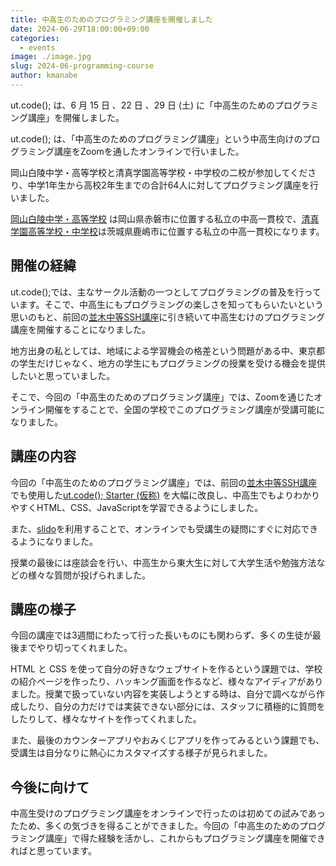 ```yaml
---
title: 中高生のためのプログラミング講座を開催しました
date: 2024-06-29T18:00:00+09:00
categories:
  - events
image: ./image.jpg
slug: 2024-06-programming-course
author: kmanabe
---
```


ut.code(); は、6 月 15 日 、22 日 、29 日 (土) に「中高生のためのプログラミング講座」を開催しました。

ut.code(); は、「中高生のためのプログラミング講座」という中高生向けのプログラミング講座をZoomを通したオンラインで行いました。

岡山白陵中学・高等学校と清真学園高等学校・中学校の二校が参加してくださり、中学1年生から高校2年生までの合計64人に対してプログラミング講座を行いました。

[岡山白陵中学・高等学校](https://www.okahaku.ed.jp/) は岡山県赤磐市に位置する私立の中高一貫校で、[清真学園高等学校・中学校](https://www.seishin-web.jp/)は茨城県鹿嶋市に位置する私立の中高一貫校になります。

## 開催の経緯

ut.code();では、主なサークル活動の一つとしてプログラミングの普及を行っています。そこで、中高生にもプログラミングの楽しさを知ってもらいたいという思いのもと、前回の[並木中等SSH講座](https://utcode.net/articles/2024-namiki-secondary-school-ssh-seminar/)に引き続いて中高生むけのプログラミング講座を開催することになりました。

地方出身の私としては、地域による学習機会の格差という問題がある中、東京都の学生だけじゃなく、地方の学生にもプログラミングの授業を受ける機会を提供したいと思っていました。

そこで、今回の「中高生のためのプログラミング講座」では、Zoomを通じたオンライン開催をすることで、全国の学校でこのプログラミング講座が受講可能になりました。

## 講座の内容

今回の「中高生のためのプログラミング講座」では、前回の[並木中等SSH講座](https://utcode.net/articles/2024-namiki-secondary-school-ssh-seminar/)でも使用した[ut.code(); Starter (仮称)](https://starter.utcode.net/) を大幅に改良し、中高生でもよりわかりやすくHTML、CSS、JavaScriptを学習できるようにしました。

また、[slido](https://www.slido.com/jp)を利用することで、オンラインでも受講生の疑問にすぐに対応できるようになりました。

授業の最後には座談会を行い、中高生から東大生に対して大学生活や勉強方法などの様々な質問が投げられました。

## 講座の様子

今回の講座では3週間にわたって行った長いものにも関わらず、多くの生徒が最後までやり切ってくれました。

HTML と CSS を使って自分の好きなウェブサイトを作るという課題では、学校の紹介ページを作ったり、ハッキング画面を作るなど、様々なアイディアがありました。授業で扱っていない内容を実装しようとする時は、自分で調べながら作成したり、自分の力だけでは実装できない部分には、スタッフに積極的に質問をしたりして、様々なサイトを作ってくれました。

また、最後のカウンターアプリやおみくじアプリを作ってみるという課題でも、受講生は自分なりに熱心にカスタマイズする様子が見られました。


## 今後に向けて

中高生受けのプログラミング講座をオンラインで行ったのは初めての試みであったため、多くの気づきを得ることができました。今回の「中高生のためのプログラミング講座」で得た経験を活かし、これからもプログラミング講座を開催できればと思っています。